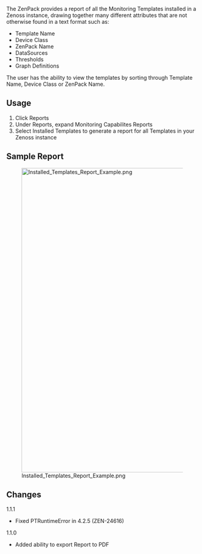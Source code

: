 The ZenPack provides a report of all the Monitoring Templates installed in a Zenoss instance, drawing together many different attributes that are not otherwise found in a text format such as:

* Template Name
* Device Class
* ZenPack Name
* DataSources
* Thresholds
* Graph Definitions

The user has the ability to view the templates by sorting through Template Name, Device Class or ZenPack Name.

== Usage ==

# Click Reports
# Under Reports, expand Monitoring Capabilites Reports
# Select Installed Templates to generate a report for all Templates in your Zenoss instance

== Sample Report ==

[[File:Installed_Templates_Report_Example.png|800px]]

== Changes ==

;1.1.1
*Fixed PTRuntimeError in 4.2.5 (ZEN-24616)

;1.1.0
* Added ability to export Report to PDF
